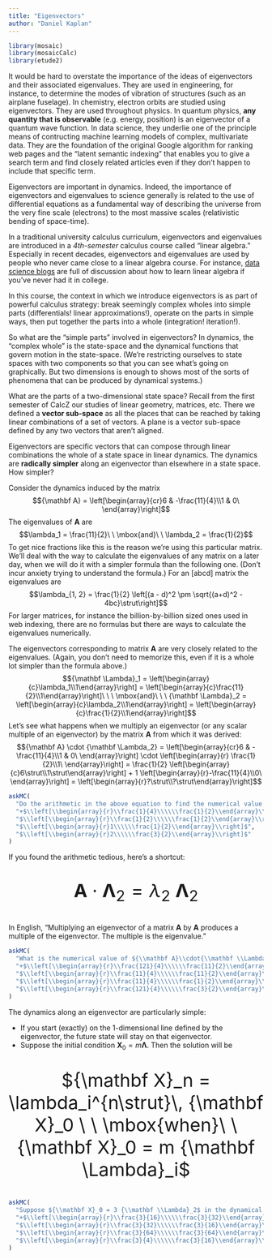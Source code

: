 ```yaml
---
title: "Eigenvectors"
author: "Daniel Kaplan"
---
```


```r
library(mosaic)
library(mosaicCalc)
library(etude2)
```

It would be hard to overstate the importance of the ideas of eigenvectors and their associated eigenvalues. They are used in engineering, for instance, to determine the modes of vibration of structures (such as an airplane fuselage). In chemistry, electron orbits are studied using eigenvectors. They are used throughout physics. In quantum physics, **any quantity that is observable** (e.g. energy, position) is an eigenvector of a quantum wave function. In data science, they underlie one of the principle means of contructing machine learning models of complex, multivariate data. They are the foundation of the original Google algorithm for ranking web pages and the "latent semantic indexing" that enables you to give a search term and find closely related articles even if they don't happen to include that specific term.

Eigenvectors are important in dynamics. Indeed, the importance of eigenvectors and eigenvalues to science generally is related to the use of differential equations as a fundamental way of describing the universe from the very fine scale (electrons) to the most massive scales (relativistic bending of space-time).

In a traditional university calculus curriculum, eigenvectors and eigenvalues are introduced in a *4th-semester* calculus course called "linear algebra." Especially in recent decades, eigenvectors and eigenvalues are used by people who never came close to a linear algebra course. For instance, [data science blogs](https://www.analyticsvidhya.com/blog/2019/07/10-applications-linear-algebra-data-science/) are full of discussion about how to learn linear algebra if you've never had it in college.

In this course, the context in which we introduce eigenvectors is as part of powerful calculus strategy: break seemingly complex wholes into simple parts (differentials! linear approximations!), operate on the parts in simple ways, then put together the parts into a whole (integration! iteration!). 

So what are the "simple parts" involved in eigenvectors? In dynamics, the "complex whole" is the state-space and the dynamical functions that govern motion in the state-space. (We're restricting ourselves to state spaces with two components so that you can see what's going on graphically. But two dimensions is enough to shows most of the sorts of phenomena that can be produced by dynamical systems.)

What are the parts of a two-dimensional state space? Recall from the first semester of CalcZ our studies of linear geometry, matrices, etc. There we defined a **vector sub-space** as all the places that can be reached by taking linear combinations of a set of vectors. A plane is a vector sub-space defined by any two vectors that aren't aligned. 

Eigenvectors are specific vectors that can compose through linear combinations the whole of a state space in linear dynamics. The dynamics are **radically simpler** along an eigenvector than elsewhere in a state space. How simpler?

Consider the dynamics induced by the matrix 
$${\mathbf A} = \left[\begin{array}{cr}6 & -\frac{11}{4}\\1 & 0\ \end{array}\right]$$
The eigenvalues of ${\mathbf A}$ are 
$$\lambda_1 = \frac{11}{2}\ \ \mbox{and}\ \ \lambda_2 = \frac{1}{2}$$ 
To get nice fractions like this is the reason we're using this particular matrix. We'll deal with the way to calculate the eigenvalues of any matrix on a later day, when we will do it with a simpler formula than the following one. (Don't incur anxiety trying to understand the formula.) For an [abcd] matrix the eigenvalues are
$$\lambda_{1, 2} = \frac{1}{2} \left[(a - d)^2 \pm \sqrt{(a+d)^2 - 4bc}\strut\right]$$
For larger matrices, for instance the billion-by-billion sized ones used in web indexing, there are no formulas but there are ways to calculate the eigenvalues numerically.

The eigenvectors corresponding to matrix ${\mathbf A}$ are very closely related to the eigenvalues. (Again, you don't need to memorize this, even if it is a whole lot simpler than the formula above.)
$${\mathbf \Lambda}_1 = \left[\begin{array}{c}\lambda_1\\1\end{array}\right] = 
\left[\begin{array}{c}\frac{11}{2}\\1\end{array}\right]\ \ \ \mbox{and}\ \ \ {\mathbf \Lambda}_2 = \left[\begin{array}{c}\lambda_2\\1\end{array}\right] = 
\left[\begin{array}{c}\frac{1}{2}\\1\end{array}\right]$$
Let's see what happens when we multiply an eigenvector (or any scalar multiple of an eigenvector) by the matrix ${\mathbf A}$ from which it was derived:
$${\mathbf A} \cdot {\mathbf \Lambda_2} = \left[\begin{array}{cr}6 & -\frac{11}{4}\\1 & 0\ \end{array}\right] \cdot \left[\begin{array}{r} \frac{1}{2}\\1\ \end{array}\right] = 
\frac{1}{2} \left[\begin{array}{c}6\strut\\1\strut\end{array}\right] + 
1 \left[\begin{array}{r}-\frac{11}{4}\\0\ \end{array}\right] = \left[\begin{array}{r}?\strut\\?\strut\end{array}\right]$$

```r
askMC(
  "Do the arithmetic in the above equation to find the numerical value of ${\\mathbf A}\\cdot{\\mathbf \\Lambda}_2$. What is it?",
  "+$\\left[\\begin{array}{r}\\frac{1}{4}\\\\\\frac{1}{2}\\end{array}\\right]$+",
  "$\\left[\\begin{array}{r}\\frac{1}{2}\\\\\\frac{1}{2}\\end{array}\\right]$",
  "$\\left[\\begin{array}{r}1\\\\\\frac{1}{2}\\end{array}\\right]$",
  "$\\left[\\begin{array}{r}2\\\\\\frac{3}{2}\\end{array}\\right]$"
)
```

If you found the arithmetic tedious, here's a shortcut:

<div style="font-size: 36px; text-align:center;">
${\mathbf A}\cdot{\mathbf \Lambda}_2 = \lambda_2\ {\mathbf \Lambda}_2$
</div>

In English, "Multiplying an eigenvector of a matrix ${\mathbf A}$ by ${\mathbf A}$ produces a multiple of the eigenvector. The multiple is the eigenvalue." 

```r
askMC(
  "What is the numerical value of ${\\mathbf A}\\cdot{\\mathbf \\Lambda}_1$?",
  "+$\\left[\\begin{array}{r}\\frac{121}{4}\\\\\\frac{11}{2}\\end{array}\\right]$+",
  "$\\left[\\begin{array}{r}\\frac{11}{4}\\\\\\frac{11}{2}\\end{array}\\right]$",
  "$\\left[\\begin{array}{r}\\frac{11}{4}\\\\\\frac{1}{2}\\end{array}\\right]$",
  "$\\left[\\begin{array}{r}\\frac{121}{4}\\\\\\frac{3}{2}\\end{array}\\right]$"
)
```

The dynamics along an eigenvector are particularly simple:

- If you start (exactly) on the 1-dimensional line defined by the eigenvector, the future state will stay on that eigenvector. 
- Suppose the initial condition ${\mathbf X}_0 = m {\mathbf \Lambda}$. Then the solution will be 

<div style="font-size: 36px; text-align:center;">${\mathbf X}_n = \lambda_i^{n\strut}\, {\mathbf X}_0 \ \ \mbox{when}\ \  {\mathbf X}_0 = m {\mathbf \Lambda}_i$  
</div>

```r
askMC(
  "Suppose ${\\mathbf X}_0 = 3 {\\mathbf \\Lambda}_2$ in the dynamical system defined by ${\\mathbf A}$. What will be ${\\mathbf X}_5$?",
  "+$\\left[\\begin{array}{r}\\frac{3}{16}\\\\\\frac{3}{32}\\end{array}\\right]$+",
  "$\\left[\\begin{array}{r}\\frac{3}{32}\\\\\\frac{3}{16}\\end{array}\\right]$",
  "$\\left[\\begin{array}{r}\\frac{3}{64}\\\\\\frac{3}{64}\\end{array}\\right]$",
  "$\\left[\\begin{array}{r}\\frac{3}{4}\\\\\\frac{3}{16}\\end{array}\\right]$"
)
```



